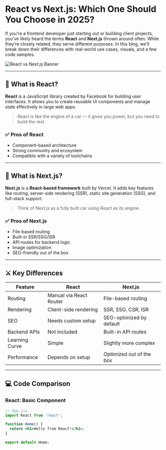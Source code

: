 # React vs Next.js: Which One Should You Choose in 2025?

If you're a frontend developer just starting out or building client projects, you've likely heard the terms **React** and **Next.js** thrown around often. While they’re closely related, they serve different purposes. In this blog, we’ll break down their differences with real-world use cases, visuals, and a few code samples.

![React vs Next.js Banner](https://miro.medium.com/v2/resize:fit:1400/format:webp/1*eY7FYkKAvz-kYBk1Wh4m8A.png)

---

## 🔹 What is React?

**React** is a JavaScript library created by Facebook for building user interfaces. It allows you to create reusable UI components and manage state effectively in large web apps.

> React is like the engine of a car — it gives you power, but you need to build the rest.

### ✅ Pros of React

- Component-based architecture  
- Strong community and ecosystem  
- Compatible with a variety of toolchains  

---

## 🔹 What is Next.js?

**Next.js** is a **React-based framework** built by Vercel. It adds key features like routing, server-side rendering (SSR), static site generation (SSG), and full-stack support.

> Think of Next.js as a fully built car using React as its engine.

### ✅ Pros of Next.js

- File-based routing  
- Built-in SSR/SSG/ISR  
- API routes for backend logic  
- Image optimization  
- SEO-friendly out of the box  

---

## ⚔️ Key Differences

| Feature              | React                          | Next.js                                |
|----------------------|--------------------------------|----------------------------------------|
| Routing              | Manual via React Router        | File-based routing                     |
| Rendering            | Client-side rendering          | SSR, SSG, CSR, ISR                     |
| SEO                  | Needs custom setup             | SEO-optimized by default               |
| Backend APIs         | Not included                   | Built-in API routes                    |
| Learning Curve       | Simple                         | Slightly more complex                  |
| Performance          | Depends on setup               | Optimized out of the box               |

---

## 💻 Code Comparison

### React: Basic Component

```jsx
// App.jsx
import React from 'react';

function Home() {
  return <h1>Hello from React!</h1>;
}

export default Home;

